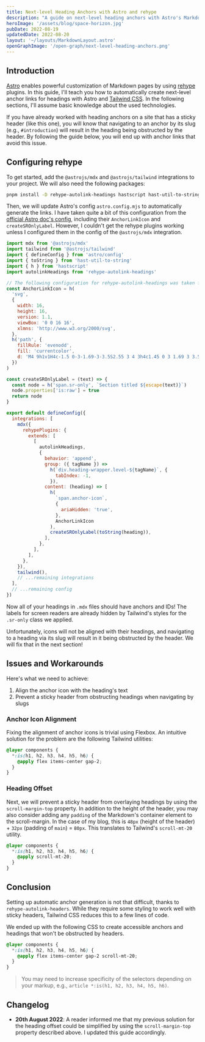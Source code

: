 ```yaml
---
title: Next-level Heading Anchors with Astro and rehype
description: "A guide on next-level heading anchors with Astro's Markdown pages and rehype."
heroImage: '/assets/blog/space-horizon.jpg'
pubDate: 2022-08-19
updatedDate: 2022-08-20
layout: '~/layouts/MarkdownLayout.astro'
openGraphImage: '/open-graph/next-level-heading-anchors.png'
---
```


## Introduction

[Astro](https://astro.build) enables powerful customization of Markdown pages by using [rehype](https://github.com/rehypejs/rehype) plugins.
In this guide, I'll teach you how to automatically create next-level anchor links for headings with Astro and [Tailwind CSS](https://tailwindcss.com).
In the following sections, I'll assume basic knowledge about the used technologies.

If you have already worked with heading anchors on a site that has a sticky header (like this one), you will know that navigating to an anchor by its slug (e.g., `#introduction`) will result in the heading being obstructed by the header.
By following the guide below, you will end up with anchor links that avoid this issue.

## Configuring rehype

To get started, add the `@astrojs/mdx` and `@astrojs/tailwind` integrations to your project.
We will also need the following packages:

```bash
pnpm install -D rehype-autolink-headings hastscript hast-util-to-string
```

Then, we will update Astro's config `astro.config.mjs` to automatically generate the links.
I have taken quite a bit of this configuration from the [official Astro doc's config](https://github.com/withastro/docs/blob/main/astro.config.ts), including their `AnchorLinkIcon` and `createSROnlyLabel`.
However, I couldn't get the rehype plugins working unless I configured them in the config of the `@astrojs/mdx` integration.

```js
import mdx from '@astrojs/mdx'
import tailwind from '@astrojs/tailwind'
import { defineConfig } from 'astro/config'
import { toString } from 'hast-util-to-string'
import { h } from 'hastscript'
import autolinkHeadings from 'rehype-autolink-headings'

// The following configuration for rehype-autolink-headings was taken from https://github.com/withastro/docs/blob/main/astro.config.ts
const AnchorLinkIcon = h(
  'svg',
  {
    width: 16,
    height: 16,
    version: 1.1,
    viewBox: '0 0 16 16',
    xlmns: 'http://www.w3.org/2000/svg',
  },
  h('path', {
    fillRule: 'evenodd',
    fill: 'currentcolor',
    d: 'M4 9h1v1H4c-1.5 0-3-1.69-3-3.5S2.55 3 4 3h4c1.45 0 3 1.69 3 3.5 0 1.41-.91 2.72-2 3.25V8.59c.58-.45 1-1.27 1-2.09C10 5.22 8.98 4 8 4H4c-.98 0-2 1.22-2 2.5S3 9 4 9zm9-3h-1v1h1c1 0 2 1.22 2 2.5S13.98 12 13 12H9c-.98 0-2-1.22-2-2.5 0-.83.42-1.64 1-2.09V6.25c-1.09.53-2 1.84-2 3.25C6 11.31 7.55 13 9 13h4c1.45 0 3-1.69 3-3.5S14.5 6 13 6z',
  })
)

const createSROnlyLabel = (text) => {
  const node = h('span.sr-only', `Section titled ${escape(text)}`)
  node.properties['is:raw'] = true
  return node
}

export default defineConfig({
  integrations: [
    mdx({
      rehypePlugins: {
        extends: [
          [
            autolinkHeadings,
            {
              behavior: 'append',
              group: ({ tagName }) =>
                h(`div.heading-wrapper.level-${tagName}`, {
                  tabIndex: -1,
                }),
              content: (heading) => [
                h(
                  `span.anchor-icon`,
                  {
                    ariaHidden: 'true',
                  },
                  AnchorLinkIcon
                ),
                createSROnlyLabel(toString(heading)),
              ],
            },
          ],
        ],
      },
    }),
    tailwind(),
    // ...remaining integrations
  ],
  // ...remaining config
})
```

Now all of your headings in `.mdx` files should have anchors and IDs!
The labels for screen readers are already hidden by Tailwind's styles for the `.sr-only` class we applied.

Unfortunately, icons will not be aligned with their headings, and navigating to a heading via its slug will result in it being obstructed by the header.
We will fix that in the next section!

## Issues and Workarounds

Here's what we need to achieve:

1. Align the anchor icon with the heading's text
2. Prevent a sticky header from obstructing headings when navigating by slugs

### Anchor Icon Alignment

Fixing the alignment of anchor icons is trivial using Flexbox.
An intuitive solution for the problem are the following Tailwind utilities:

```css
@layer components {
  *:is(h1, h2, h3, h4, h5, h6) {
    @apply flex items-center gap-2;
  }
}
```

### Heading Offset

Next, we will prevent a sticky header from overlaying headings by using the `scroll-margin-top` property.
In addition to the height of the header, you may also consider adding any `padding` of the Markdown's container element to the scroll-margin.
In the case of my blog, this is `48px` (height of the header) + `32px` (padding of `main`) = `80px`.
This translates to Tailwind's `scroll-mt-20` utility.

```css
@layer components {
  *:is(h1, h2, h3, h4, h5, h6) {
    @apply scroll-mt-20;
  }
}
```

## Conclusion

Setting up automatic anchor generation is not that difficult, thanks to `rehype-autolink-headers`.
While they require some styling to work well with sticky headers, Tailwind CSS reduces this to a few lines of code.

We ended up with the following CSS to create accessible anchors and headings that won't be obstructed by headers.

```css
@layer components {
  *:is(h1, h2, h3, h4, h5, h6) {
    @apply flex items-center gap-2 scroll-mt-20;
  }
}
```

> You may need to increase specificity of the selectors depending on your markup, e.g., `article *:is(h1, h2, h3, h4, h5, h6)`.

## Changelog

- **20th August 2022**: A reader informed me that my previous solution for the heading offset could be simplified by using the `scroll-margin-top` property described above.
  I updated this guide accordingly.
